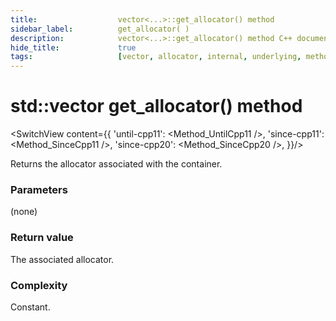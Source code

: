 ```yaml
---
title:					vector<...>::get_allocator() method
sidebar_label:			get_allocator( )
description:			vector<...>::get_allocator() method C++ documentation
hide_title:				true
tags:					[vector, allocator, internal, underlying, method]
---
```



<!----------------- Codes ---------------------->

<!-- empty() -->

# std::vector get_allocator() method

<SwitchView content={{
        'until-cpp11': <Method_UntilCpp11 />,
        'since-cpp11': <Method_SinceCpp11 />,
        'since-cpp20': <Method_SinceCpp20 />,
    }}/>


Returns the allocator associated with the container.

### Parameters

(none)

### Return value

The associated allocator.

### Complexity

Constant.